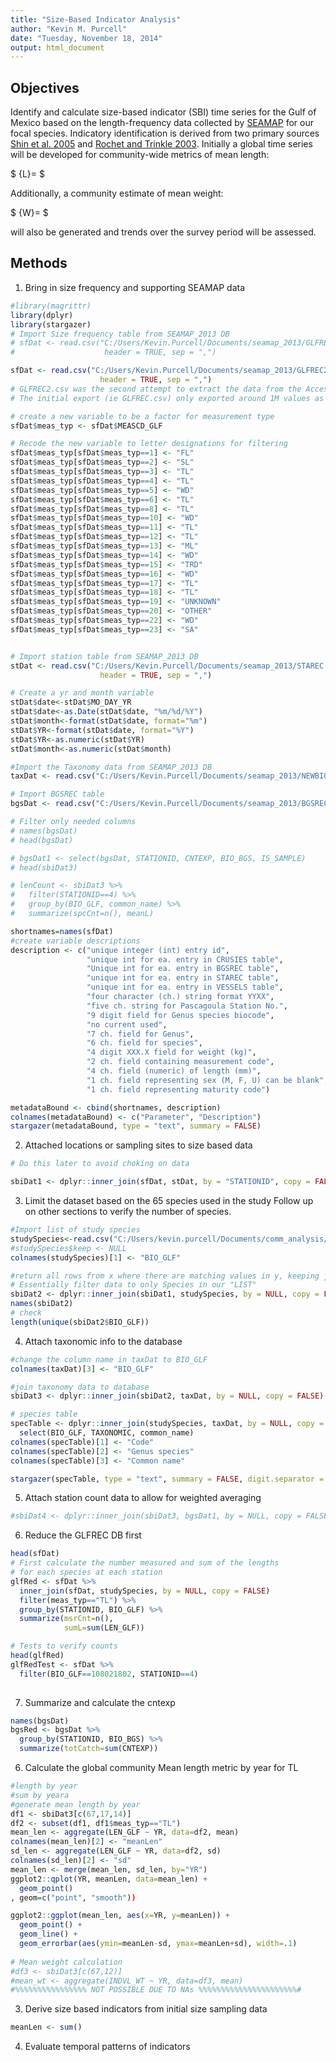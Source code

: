 ```yaml
---
title: "Size-Based Indicator Analysis"
author: "Kevin M. Purcell"
date: "Tuesday, November 18, 2014"
output: html_document
---
```


## Objectives
Identify and calculate size-based indicator (SBI) time series for the Gulf of Mexico based on the length-frequency data collected by [SEAMAP]() for our focal species.  Indicatory identification is derived from two primary sources [Shin et al. 2005](http://icesjms.oxfordjournals.org/content/62/3/384) and [Rochet and Trinkle 2003](http://www.nrcresearchpress.com/doi/abs/10.1139/f02-164).  Initially a global time series will be developed for community-wide metrics of mean length:

$ \bar{L}=\frac{\sum\limits_{N}L}{N} $  

Additionally, a community estimate of mean weight:

$ \bar{W}=\frac{B}{N} $  

will also be generated and trends over the survey period will be assessed.




## Methods

1. Bring in size frequency and supporting SEAMAP data
```r
#library(magrittr)
library(dplyr)
library(stargazer)
# Import Size frequency table from SEAMAP_2013 DB
# sfDat <- read.csv("C:/Users/Kevin.Purcell/Documents/seamap_2013/GLFREC.csv", 
#                    header = TRUE, sep = ",")

sfDat <- read.csv("C:/Users/Kevin.Purcell/Documents/seamap_2013/GLFREC2.csv", 
                    header = TRUE, sep = ",")
# GLFREC2.csv was the second attempt to extract the data from the Access DB.
# The initial export (ie GLFREC.csv) only exported around 1M values as opposed

# create a new variable to be a factor for measurement type
sfDat$meas_typ <- sfDat$MEASCD_GLF

# Recode the new variable to letter designations for filtering
sfDat$meas_typ[sfDat$meas_typ==1] <- "FL"
sfDat$meas_typ[sfDat$meas_typ==2] <- "SL"
sfDat$meas_typ[sfDat$meas_typ==3] <- "TL"
sfDat$meas_typ[sfDat$meas_typ==4] <- "TL"
sfDat$meas_typ[sfDat$meas_typ==5] <- "WD"
sfDat$meas_typ[sfDat$meas_typ==6] <- "TL"
sfDat$meas_typ[sfDat$meas_typ==8] <- "TL"
sfDat$meas_typ[sfDat$meas_typ==10] <- "WD"
sfDat$meas_typ[sfDat$meas_typ==11] <- "TL"
sfDat$meas_typ[sfDat$meas_typ==12] <- "TL"
sfDat$meas_typ[sfDat$meas_typ==13] <- "ML"
sfDat$meas_typ[sfDat$meas_typ==14] <- "WD"
sfDat$meas_typ[sfDat$meas_typ==15] <- "TRD"
sfDat$meas_typ[sfDat$meas_typ==16] <- "WD"
sfDat$meas_typ[sfDat$meas_typ==17] <- "TL"
sfDat$meas_typ[sfDat$meas_typ==18] <- "TL"
sfDat$meas_typ[sfDat$meas_typ==19] <- "UNKNOWN"
sfDat$meas_typ[sfDat$meas_typ==20] <- "OTHER"
sfDat$meas_typ[sfDat$meas_typ==22] <- "WD"
sfDat$meas_typ[sfDat$meas_typ==23] <- "SA"


# Import station table from SEAMAP_2013 DB
stDat <- read.csv("C:/Users/Kevin.Purcell/Documents/seamap_2013/STAREC.csv", 
                    header = TRUE, sep = ",")

# Create a yr and month variable
stDat$date<-stDat$MO_DAY_YR
stDat$date<-as.Date(stDat$date, "%m/%d/%Y")
stDat$month<-format(stDat$date, format="%m")
stDat$YR<-format(stDat$date, format="%Y")
stDat$YR<-as.numeric(stDat$YR)
stDat$month<-as.numeric(stDat$month)

#Import the Taxonomy data from SEAMAP_2013 DB
taxDat <- read.csv("C:/Users/Kevin.Purcell/Documents/seamap_2013/NEWBIOCODESBIG.csv", header = TRUE, sep = ",")

# Import BGSREC table
bgsDat <- read.csv("C:/Users/Kevin.Purcell/Documents/seamap_2013/BGSREC.csv", header = TRUE, sep = ",")

# Filter only needed columns
# names(bgsDat)
# head(bgsDat)

# bgsDat1 <- select(bgsDat, STATIONID, CNTEXP, BIO_BGS, IS_SAMPLE)
# head(sbiDat3)

# lenCount <- sbiDat3 %>%
#   filter(STATIONID==4) %>%
#   group_by(BIO_GLF, common_name) %>%
#   summarize(spcCnt=n(), meanL)

```


```r

shortnames=names(sfDat)
#create variable descriptions
description <- c("unique integer (int) entry id",
                 "unique int for ea. entry in CRUSIES table",
                 "Unique int for ea. entry in BGSREC table",
                 "unique int for ea. entry in STAREC table",
                 "unique int for ea. entry in VESSELS table",
                 "four character (ch.) string format YYXX",
                 "five ch. string for Pascagoula Station No.",
                 "9 digit field for Genus species biocode",
                 "no current used",
                 "7 ch. field for Genus",
                 "6 ch. field for species",
                 "4 digit XXX.X field for weight (kg)",
                 "2 ch. field containing measurement code",
                 "4 ch. field (numeric) of length (mm)",
                 "1 ch. field representing sex (M, F, U) can be blank",
                 "1 ch. field representing maturity code")

metadataBound <- cbind(shortnames, description)
colnames(metadataBound) <- c("Parameter", "Description")
stargazer(metadataBound, type = "text", summary = FALSE)
```


2. Attached locations or sampling sites to size based data
```r
# Do this later to avoid choking on data

sbiDat1 <- dplyr::inner_join(sfDat, stDat, by = "STATIONID", copy = FALSE)

```


3. Limit the dataset based on the 65 species used in the study
Follow up on other sections to verify the number of species.
```r
#Import list of study species
studySpecies<-read.csv("C:/Users/kevin.purcell/Documents/comm_analysis/seamap_keepers_comm_analysis.csv")
#studySpecies$keep <- NULL
colnames(studySpecies)[1] <- "BIO_GLF"

#return all rows from x where there are matching values in y, keeping just columns from x. 
# Essentially filter data to only Species in our "LIST"
sbiDat2 <- dplyr::inner_join(sbiDat1, studySpecies, by = NULL, copy = FALSE)
names(sbiDat2)
# check
length(unique(sbiDat2$BIO_GLF))


```

4. Attach taxonomic info to the database
```r
#change the column name in taxDat to BIO_GLF
colnames(taxDat)[3] <- "BIO_GLF"

#join taxonomy data to database
sbiDat3 <- dplyr::inner_join(sbiDat2, taxDat, by = NULL, copy = FALSE)

# species table
specTable <- dplyr::inner_join(studySpecies, taxDat, by = NULL, copy = FALSE) %>%
  select(BIO_GLF, TAXONOMIC, common_name)
colnames(specTable)[1] <- "Code"
colnames(specTable)[2] <- "Genus species"
colnames(specTable)[3] <- "Common name"

stargazer(specTable, type = "text", summary = FALSE, digit.separator = "")

```

5. Attach station count data to allow for weighted averaging
```r
#sbiDat4 <- dplyr::inner_join(sbiDat3, bgsDat1, by = NULL, copy = FALSE)


```


6. Reduce the GLFREC DB first
```r
head(sfDat)
# First calculate the number measured and sum of the lengths
# for each species at each station
glfRed <- sfDat %>%
  inner_join(sfDat, studySpecies, by = NULL, copy = FALSE)
  filter(meas_typ=="TL") %>%
  group_by(STATIONID, BIO_GLF) %>%
  summarize(msrCnt=n(), 
            sumL=sum(LEN_GLF))

# Tests to verify counts
head(glfRed)
glfRedTest <- sfDat %>%
  filter(BIO_GLF==108021802, STATIONID==4)
  
```

7. Summarize and calculate the cntexp
```r
names(bgsDat)
bgsRed <- bgsDat %>%
  group_by(STATIONID, BIO_BGS) %>%
  summarize(totCatch=sum(CNTEXP))
```



6. Calculate the global community Mean length metric by year for TL
```r
#length by year
#sum by yeara
#generate mean length by year
df1 <- sbiDat3[c(67,17,14)] 
df2 <- subset(df1, df1$meas_typ=="TL")
mean_len <- aggregate(LEN_GLF ~ YR, data=df2, mean)
colnames(mean_len)[2] <- "meanLen"
sd_len <- aggregate(LEN_GLF ~ YR, data=df2, sd)
colnames(sd_len)[2] <- "sd"
mean_len <- merge(mean_len, sd_len, by="YR")
ggplot2::qplot(YR, meanLen, data=mean_len) +
  geom_point()
, geom=c("point", "smooth"))

ggplot2::ggplot(mean_len, aes(x=YR, y=meanLen)) + 
  geom_point() +
  geom_line() +
  geom_errorbar(aes(ymin=meanLen-sd, ymax=meanLen+sd), width=.1)
   
# Mean weight calculation
#df3 <- sbiDat3[c(67,12)]
#mean_wt <- aggregate(INDVL_WT ~ YR, data=df3, mean)
#%%%%%%%%%%%%%%%% NOT POSSIBLE DUE TO NAs %%%%%%%%%%%%%%%%%%%%%%#

```



3. Derive size based indicators from initial size sampling data
```r
meanLen <- sum()


```




4. Evaluate temporal patterns of indicators


